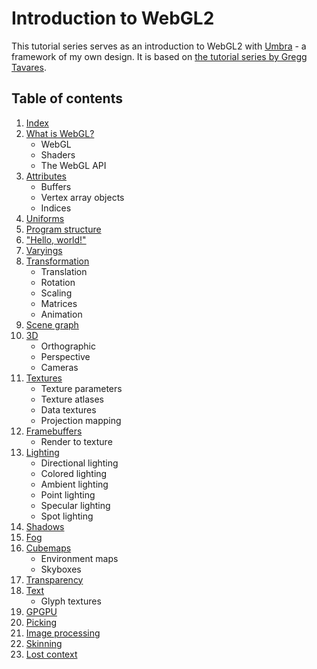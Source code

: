 # Introduction to WebGL2

This tutorial series serves as an introduction to WebGL2 with [Umbra](https://umbra.lakuna.pw/) - a framework
of my own design. It is based on [the tutorial series by Gregg Tavares](https://webgl2fundamentals.org/).

## Table of contents

1. [Index](/a/webgl)
2. [What is WebGL?](/a/webgl/what-is)
	- WebGL
	- Shaders
	- The WebGL API
3. [Attributes](/a/webgl/attributes)
	- Buffers
	- Vertex array objects
	- Indices
4. [Uniforms](/a/webgl/uniforms)
5. [Program structure](/a/webgl/program-structure)
6. ["Hello, world!"](/a/webgl/hello-world)
7. [Varyings](/a/webgl/varyings)
8. [Transformation](/a/webgl/transformation)
	- Translation
	- Rotation
	- Scaling
	- Matrices
	- Animation
9. [Scene graph](/a/webgl/scene-graph)
10. [3D](/a/webgl/3d)
	- Orthographic
	- Perspective
	- Cameras
11. [Textures](/a/webgl/textures)
	- Texture parameters
	- Texture atlases
	- Data textures
	- Projection mapping
12. [Framebuffers](/a/webgl/framebuffers)
	- Render to texture
13. [Lighting](/a/webgl/lighting)
	- Directional lighting
	- Colored lighting
	- Ambient lighting
	- Point lighting
	- Specular lighting
	- Spot lighting
14. [Shadows](/a/webgl/shadows)
15. [Fog](/a/webgl/fog)
16. [Cubemaps](/a/webgl/cubemaps)
	- Environment maps
	- Skyboxes
17. [Transparency](/a/webgl/transparency)
18. [Text](/a/webgl/text)
	- Glyph textures
19. [GPGPU](/a/webgl/gpgpu)
20. [Picking](/a/webgl/picking)
21. [Image processing](/a/webgl/image-processing)
22. [Skinning](/a/webgl/skinning)
23. [Lost context](/a/webgl/lost-context)
